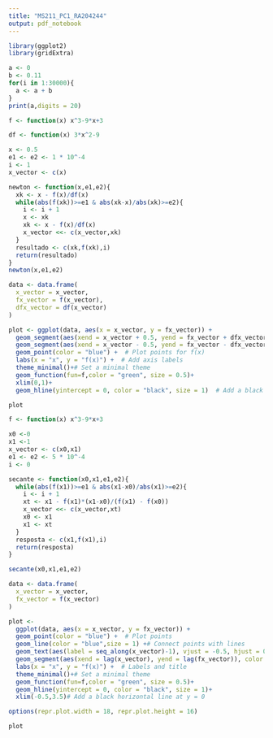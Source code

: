 ---
title: "MS211_PC1_RA204244"
output: pdf_notebook
---

```{r}
library(ggplot2)
library(gridExtra)
```


```{r Exercicio 1}
a <- 0
b <- 0.11
for(i in 1:30000){
  a <- a + b
}
print(a,digits = 20)
```

```{r Exercicio 2,Newton-Raphson}
f <- function(x) x^3-9*x+3

df <- function(x) 3*x^2-9

x <- 0.5
e1 <- e2 <- 1 * 10^-4
i <- 1
x_vector <- c(x)

newton <- function(x,e1,e2){
  xk <- x - f(x)/df(x)
  while(abs(f(xk))>=e1 & abs(xk-x)/abs(xk)>=e2){
    i <- i + 1
    x <- xk
    xk <- x - f(x)/df(x)
    x_vector <<- c(x_vector,xk)
  }
  resultado <- c(xk,f(xk),i)
  return(resultado)
}
newton(x,e1,e2)
```

```{r}
data <- data.frame(
  x_vector = x_vector,
  fx_vector = f(x_vector),
  dfx_vector = df(x_vector)
)

plot <- ggplot(data, aes(x = x_vector, y = fx_vector)) +
  geom_segment(aes(xend = x_vector + 0.5, yend = fx_vector + dfx_vector * 0.5), color = "red") +  # Plot tangent lines
  geom_segment(aes(xend = x_vector - 0.5, yend = fx_vector - dfx_vector * 0.5), color = "red") +  # Plot tangent lines
  geom_point(color = "blue") +  # Plot points for f(x)
  labs(x = "x", y = "f(x)") +  # Add axis labels
  theme_minimal()+# Set a minimal theme
  geom_function(fun=f,color = "green", size = 0.5)+
  xlim(0,1)+
  geom_hline(yintercept = 0, color = "black", size = 1)  # Add a black horizontal line at y = 0

plot
```

```{r Exercicio 2,Secante}
f <- function(x) x^3-9*x+3

x0 <-0
x1 <-1
x_vector <- c(x0,x1)
e1 <- e2 <- 5 * 10^-4
i <- 0

secante <- function(x0,x1,e1,e2){
  while(abs(f(x1))>=e1 & abs(x1-x0)/abs(x1)>=e2){
    i <- i + 1
    xt <- x1 - f(x1)*(x1-x0)/(f(x1) - f(x0))
    x_vector <<- c(x_vector,xt)
    x0 <- x1
    x1 <- xt
  }
  resposta <- c(x1,f(x1),i)
  return(resposta)
}

secante(x0,x1,e1,e2)
```

```{r}
data <- data.frame(
  x_vector = x_vector,
  fx_vector = f(x_vector)
)

plot <-
  ggplot(data, aes(x = x_vector, y = fx_vector)) +
  geom_point(color = "blue") +  # Plot points
  geom_line(color = "blue",size = 1) +# Connect points with lines
  geom_text(aes(label = seq_along(x_vector)-1), vjust = -0.5, hjust = 0.5, size = 3) +
  geom_segment(aes(xend = lag(x_vector), yend = lag(fx_vector)), color = "red") +  # Plot secant lines
  labs(x = "x", y = "f(x)") +  # Labels and title
  theme_minimal()+# Set a minimal theme
  geom_function(fun=f,color = "green", size = 0.5)+
  geom_hline(yintercept = 0, color = "black", size = 1)+
  xlim(-0.5,3.5)# Add a black horizontal line at y = 0

options(repr.plot.width = 18, repr.plot.height = 16)

plot
```



